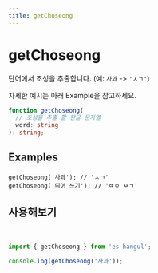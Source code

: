 ```yaml
---
title: getChoseong
---
```



# getChoseong

단어에서 초성을 추출합니다. (예: `사과` -> `'ㅅㄱ'`)

자세한 예시는 아래 Example을 참고하세요.

```typescript
function getChoseong(
  // 초성을 추출 할 한글 문자열
  word: string
): string;
```

## Examples

```tsx
getChoseong('사과'); // 'ㅅㄱ'
getChoseong('띄어 쓰기'); // 'ㄸㅇ ㅆㄱ'
```

## 사용해보기

<br />

<Sandpack>

```ts index.ts
import { getChoseong } from 'es-hangul';

console.log(getChoseong('사과'));
```

</Sandpack>
